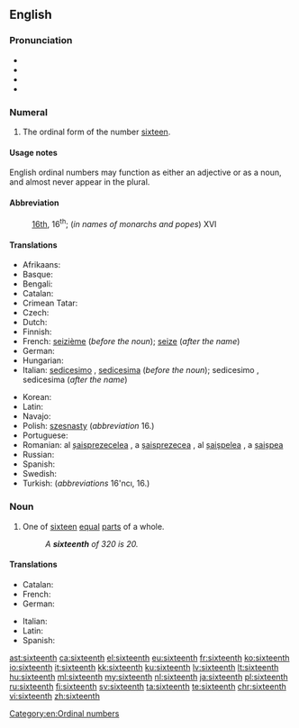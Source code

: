 ==English==
{{ordinalbox|en|15th|16th|17th|fifteenth|seventeenth|card=sixteen}}

===Pronunciation===
* {{IPA|/ˌsɪksˈtiːnθ/}}
* {{audio|en-us-sixteenth.ogg|Audio (US)}}
* {{rhymes|iːnθ}}
* {{hyphenation|six|teenth}}

===Numeral===
{{head|en|numeral}}

# {{context|ordinal|lang=en}} The ordinal form of the number [[sixteen]].

====Usage notes====
English ordinal numbers may function as either an adjective or as a noun, and almost never appear in the plural.

====Abbreviation====
: [[16th]], 16<sup>th</sup>; (''in names of monarchs and popes'') XVI

====Translations====
{{trans-top|the ordinal form of the number sixteen}}
* Afrikaans: {{t|af|sestiende}}
* Basque: {{t|eu|hamaseigarren}}
* Bengali: {{t|bn|ষোড়শ}}
* Catalan: {{t+|ca|setzè|m}}
* Crimean Tatar: {{t|crh|on altıncı}}
* Czech: {{t|cs|šestnáctý}}
* Dutch: {{t+|nl|zestiende}}
* Finnish: {{t|fi|kuudestoista}}
* French: [[seizième]] (''before the noun''); [[seize]] (''after the name'')
* German: {{t+|de|sechzehnte}}
* Hungarian: {{t+|hu|tizenhatodik}}
* Italian: [[sedicesimo]] {{g|m}}, [[sedicesima]] {{g|f}} (''before the noun''); sedicesimo {{g|m}}, sedicesima {{g|f}} (''after the name'')
{{trans-mid}}
* Korean: {{t+|ko|열여섯째|tr=yeoleoseosjjae|sc=Kore}}
* Latin: {{t|la|sextus decimus}}
* Navajo: {{t|nv|hastą́ʼáadah góneʼ}}
* Polish: [[szesnasty]] (''abbreviation'' 16.)
* Portuguese: {{t|pt|décimo sexto|m}}
* Romanian: al [[șaisprezecelea]] {{g|m}}, a [[șaisprezecea]] {{g|f}}, al [[șaișpelea]] {{qualifier|m, informal}}, a [[șaișpea]] {{qualifier|f, informal}}
* Russian: {{t+|ru|шестнадцатый|tr=šesnádcatyj}}
* Spanish: {{t|es|decimosexto}}
* Swedish: {{t+|sv|sextonde}}
* Turkish: {{t|tr|on altıncı}} (''abbreviations'' 16'ncı, 16.)
{{trans-bottom}}

===Noun===
{{en-noun}}

# {{context|fractional|lang=en}} One of [[sixteen]] [[equal]] [[part]]s of a whole.
#: ''A '''sixteenth''' of 320 is 20.''

====Translations====
{{trans-top|one of sixteen equal parts of a whole}}
* Catalan: {{t+|ca|setzè|m}}
* French: {{t+|fr|seizième|m}}
* German: {{t|de|Sechzehntel|n}}
{{trans-mid}}
* Italian: {{t+|it|sedicesimo|m}}
* Latin: {{t|la|sextum decimum|n}}
* Spanish: {{t|es|decimosexto|m}}
{{trans-bottom}}

[[Category:en:Ordinal numbers]]

[[ast:sixteenth]]
[[ca:sixteenth]]
[[el:sixteenth]]
[[eu:sixteenth]]
[[fr:sixteenth]]
[[ko:sixteenth]]
[[io:sixteenth]]
[[it:sixteenth]]
[[kk:sixteenth]]
[[ku:sixteenth]]
[[lv:sixteenth]]
[[lt:sixteenth]]
[[hu:sixteenth]]
[[ml:sixteenth]]
[[my:sixteenth]]
[[nl:sixteenth]]
[[ja:sixteenth]]
[[pl:sixteenth]]
[[ru:sixteenth]]
[[fi:sixteenth]]
[[sv:sixteenth]]
[[ta:sixteenth]]
[[te:sixteenth]]
[[chr:sixteenth]]
[[vi:sixteenth]]
[[zh:sixteenth]]